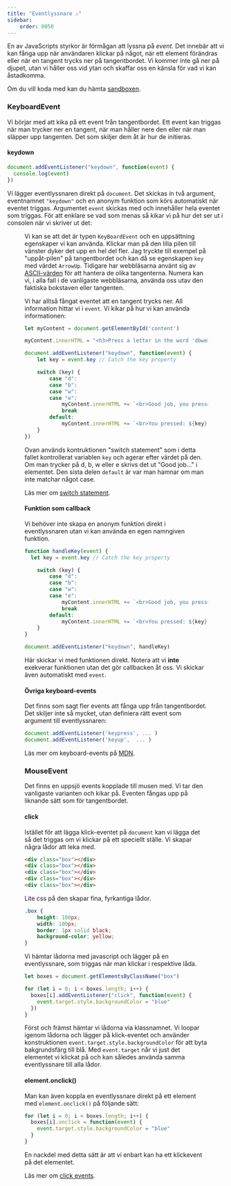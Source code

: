 ```yaml
---
title: "Eventlyssnare ⚠️" 
sidebar:
    order: 0050
---
```



En av JavaScripts styrkor är förmågan att lyssna på *event*. Det innebär att vi kan fånga upp när användaren klickar på något, när ett element förändras eller när en tangent trycks ner på tangentbordet. Vi kommer inte gå ner på djupet, utan vi håller oss vid ytan och skaffar oss en känsla för vad vi kan åstadkomma.

Om du vill koda med kan du hämta [sandboxen](https://github.com/webtec-2024/teacher/tree/main/example/sandbox/sandbox.html).

### KeyboardEvent

Vi börjar med att kika på ett event från tangentbordet. Ett event kan triggas när man trycker ner en tangent, när man håller nere den eller när man släpper upp tangenten. Det som skiljer dem åt är hur de initieras.



#### keydown

```js title="js"
document.addEventListener("keydown", function(event) {
  console.log(event)
})
```

Vi lägger eventlyssnaren direkt på `document`. Det skickas in två argument, eventnamnet `"keydown"` och en anonym funktion som körs automatiskt när eventet triggas. Argumentet `event` skickas med och innehåller hela eventet som triggas. För att enklare se vad som menas så kikar vi på hur det ser ut i consolen när vi skriver ut det:

<Figure 
    src={keydown}
    caption="Eventet 'KeyboardEvent' skrivs ut i consolen."
/>

Vi kan se att det är typen `KeyBoardEvent` och en uppsättning egenskaper vi kan använda. Klickar man på den lilla pilen till vänster dyker det upp en hel del fler. Jag tryckte till exempel på "uppåt-pilen" på tangentbordet och kan då se egenskapen `key` med värdet `ArrowUp`. Tidigare har webbläsarna använt sig av [ASCII-värden](http://www.asciitable.com/) för att hantera de olika tangenterna. Numera kan vi, i alla fall i de vanligaste webbläsarna, använda oss utav den faktiska bokstaven eller tangenten.

Vi har alltså fångat eventet att en tangent trycks ner. All information hittar vi i `event`. Vi kikar på hur vi kan använda informationen:

```js
let myContent = document.getElementById('content')

myContent.innerHTML = "<h3>Press a letter in the word 'dbwebb':</h3>"

document.addEventListener("keydown", function(event) {
    let key = event.key // Catch the key property

    switch (key) {
        case "d":
        case "b":
        case "w":
        case "e":
            myContent.innerHTML += `<br>Good job, you pressed ${key}`
            break
        default:
            myContent.innerHTML += `<br>You pressed: ${key}`
    }
})
```

Ovan används kontruktionen "switch statement" som i detta fallet kontrollerat variablen `key` och agerar efter värdet på den. Om man trycker på d, b, w eller e skrivs det ut "Good job..." i elementet. Den sista delen `default` är var man hamnar om man inte matchar något case.

Läs mer om [switch statement](https://developer.mozilla.org/en-US/docs/Web/JavaScript/Reference/Statements/switch).


#### Funktion som callback

Vi behöver inte skapa en anonym funktion direkt i eventlyssnaren utan vi kan använda en egen namngiven funktion.

```js title="javascript"
function handleKey(event) {
  let key = event.key // Catch the key property

    switch (key) {
        case "d":
        case "b":
        case "w":
        case "e":
            myContent.innerHTML += `<br>Good job, you pressed ${key}`
            break
        default:
            myContent.innerHTML += `<br>You pressed: ${key}`
    }
}

document.addEventListener("keydown", handleKey) 
```

Här skickar vi med funktionen direkt. Notera att vi **inte** exekverar funktionen utan det gör callbacken åt oss. Vi skickar även automatiskt med `event`.


#### Övriga keyboard-events

Det finns som sagt fler events att fånga upp från tangentbordet. Det skiljer inte så mycket, utan definiera rätt event som argument till eventlyssnaren:

```js
document.addEventListener('keypress', ... )
document.addEventListener('keyup',  ... )
```


Läs mer om keyboard-events på [MDN](https://developer.mozilla.org/en-US/docs/Web/API/KeyboardEvent).


### MouseEvent


Det finns en uppsjö events kopplade till musen med. Vi tar den vanligaste varianten och kikar på. Eventen fångas upp på liknande sätt som för tangentbordet.



#### click

Istället för att lägga klick-eventet på `document` kan vi lägga det så det triggas om vi klickar på ett speciellt ställe. Vi skapar några lådor att leka med.

```html title="html"
<div class="box"></div>
<div class="box"></div>
<div class="box"></div>
<div class="box"></div>
<div class="box"></div>
```

Lite css på den skapar fina, fyrkantiga lådor.

```css title="css"
.box {
    height: 100px;
    width: 100px;
    border: 1px solid black;
    background-color: yellow;
}
```

Vi hämtar lådorna med javascript och lägger på en eventlyssnare, som triggas när man klickar i respektive låda.

```js title="javascript"
let boxes = document.getElementsByClassName("box")

for (let i = 0; i < boxes.length; i++) {
  boxes[i].addEventListener("click", function(event) {
    event.target.style.backgroundColor = "blue"
  })
}
```

Först och främst hämtar vi lådorna via klassnamnet. Vi loopar igenom lådorna och lägger på klick-eventet och använder konstruktionen `event.target.style.backgroundColor` för att byta bakgrundsfärg till blå. Med `event.target` når vi just det elementet vi klickat på och kan således använda samma eventlyssnare till alla lådor.

#### element.onclick()

Man kan även koppla en eventlyssnare direkt på ett element med `element.onclick()` på följande sätt:

```js title="js"
for (let i = 0; i < boxes.length; i++) {
  boxes[i].onclick = function(event) {
    event.target.style.backgroundColor = "blue"
  }
}
```

En nackdel med detta sätt är att vi enbart kan ha ett klickevent på det elementet.


Läs mer om [click events](https://developer.mozilla.org/en-US/docs/Web/API/Element/click_event).